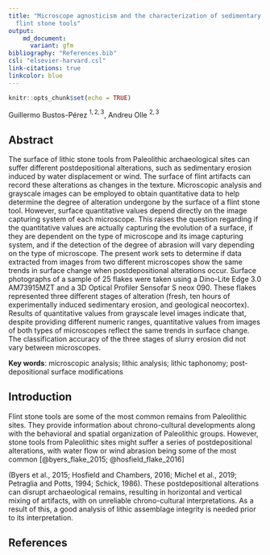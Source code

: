 ```yaml
---
title: "Microscope agnosticism and the characterization of sedimentary abrasion of
  flint stone tools"
output:
    md_document:
      variant: gfm
bibliography: "References.bib"
csl: "elsevier-harvard.csl"
link-citations: true
linkcolor: blue
---
```


```r
knitr::opts_chunk$set(echo = TRUE)
```


Guillermo Bustos-Pérez $^{1,2,3}$, Andreu Olle $^{2,3}$    



<div align="justify">   

## Abstract   

The surface of lithic stone tools from Paleolithic archaeological sites can suffer different postdepositional alterations, such as sedimentary erosion induced by water displacement or wind. The surface of flint artifacts can record these alterations as changes in the texture. Microscopic analysis and grayscale images can be employed to obtain quantitative data to help determine the degree of alteration undergone by the surface of a flint stone tool. However, surface quantitative values depend directly on the image capturing system of each microscope. This raises the question regarding if the quantitative values are actually capturing the evolution of a surface, if they are dependent on the type of microscope and its image capturing system, and if the detection of the degree of abrasion will vary depending on the type of microscope. The present work sets to determine if data extracted from images from two different microscopes show the same trends in surface change when postdepositional alterations occur. Surface photographs of a sample of 25 flakes were taken using a Dino-Lite Edge 3.0 AM73915MZT and a 3D Optical Profiler Sensofar S neox 090. These flakes represented three different stages of alteration (fresh, ten hours of experimentally induced sedimentary erosion, and geological neocortex). Results of quantitative values from grayscale level images indicate that, despite providing different numeric ranges, quantitative values from images of both types of microscopes reflect the same trends in surface change. The classification accuracy of the three stages of slurry erosion did not vary between microscopes.

**Key words**: microscopic analysis; lithic analysis; lithic taphonomy; post-depositional surface modifications   

## Introduction     

Flint stone tools are some of the most common remains from Paleolithic sites. They provide information about chrono-cultural developments along with the behavioral and spatial organization of Paleolithic groups. However, stone tools from Paleolithic sites might suffer a series of postdepositional alterations, with water flow or wind abrasion being some of the most common [@byers_flake_2015; @hosfield_flake_2016]

(Byers et al., 2015; Hosfield and Chambers, 2016; Michel et al., 2019; Petraglia and Potts, 1994; Schick, 1986). These postdepositional alterations can disrupt archaeological remains, resulting in horizontal and vertical mixing of artifacts, with on unreliable chrono-cultural interpretations. As a result of this, a good analysis of lithic assemblage integrity is needed prior to its interpretation.    


## References   


</div> 